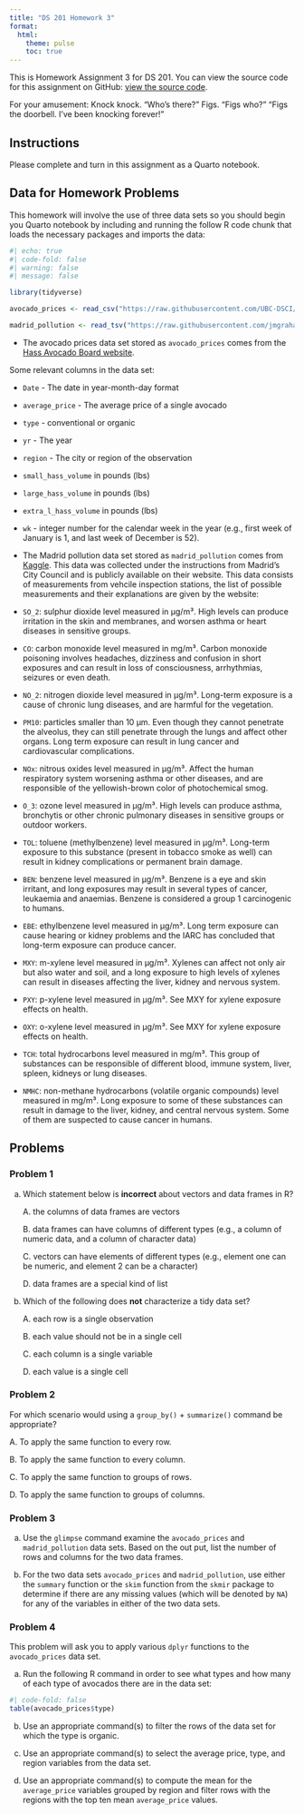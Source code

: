 ```yaml
---
title: "DS 201 Homework 3"
format: 
  html:
    theme: pulse 
    toc: true 
---
```


This is Homework Assignment 3 for DS 201. You can view the source code for this assignment on GitHub: [view the source code](https://github.com/jmgraham30/ds_201_assignments/blob/main/homework_03/index.qmd).

For your amusement: Knock knock. "Who's there?" Figs. "Figs who?" "Figs the doorbell. I've been knocking forever!"

## Instructions

Please complete and turn in this assignment as a Quarto notebook. 

## Data for Homework Problems

This homework will involve the use of three data sets so you should begin you Quarto notebook by including and running the follow R code chunk that loads the necessary packages and imports the data:

```r
#| echo: true
#| code-fold: false
#| warning: false
#| message: false

library(tidyverse)

avocado_prices <- read_csv("https://raw.githubusercontent.com/UBC-DSCI/data-science-a-first-intro-worksheets/main/worksheet_wrangling/data/avocado_prices.csv")

madrid_pollution <- read_tsv("https://raw.githubusercontent.com/jmgraham30/data-science-a-first-intro-worksheets/main/worksheet_wrangling/data/madrid_pollution.csv")
```

* The avocado prices data set stored as `avocado_prices` comes from the [Hass Avocado Board website](http://www.hassavocadoboard.com/).

Some relevant columns in the data set:

- `Date` - The date in year-month-day format
- `average_price` - The average price of a single avocado
- `type` - conventional or organic
- `yr` - The year
- `region` - The city or region of the observation
- `small_hass_volume` in pounds (lbs)	
- `large_hass_volume` in pounds (lbs)		
- `extra_l_hass_volume`	in pounds (lbs)	
- `wk` - integer number for the calendar week in the year (e.g., first week of January is 1, and last week of December is 52).

* The Madrid pollution data set stored as `madrid_pollution` comes from [Kaggle](https://www.kaggle.com/decide-soluciones/air-quality-madrid). This data was collected under the instructions from Madrid's City Council and is publicly available on their website. This data consists of measurements from vehcile inspection stations, the list of possible measurements and their explanations are given by the website:

- `SO_2`: sulphur dioxide level measured in μg/m³. High levels can produce irritation in the skin and membranes, and worsen asthma or heart diseases in sensitive groups.
- `CO`: carbon monoxide level measured in mg/m³. Carbon monoxide poisoning involves headaches, dizziness and confusion in short exposures and can result in loss of consciousness, arrhythmias, seizures or even death.
- `NO_2`: nitrogen dioxide level measured in μg/m³. Long-term exposure is a cause of chronic lung diseases, and are harmful for the vegetation.
- `PM10`: particles smaller than 10 μm. Even though they cannot penetrate the alveolus, they can still penetrate through the lungs and affect other organs. Long term exposure can result in lung cancer and cardiovascular complications.
- `NOx`: nitrous oxides level measured in μg/m³. Affect the human respiratory system worsening asthma or other diseases, and are responsible of the yellowish-brown color of photochemical smog.
- `O_3`: ozone level measured in μg/m³. High levels can produce asthma, bronchytis or other chronic pulmonary diseases in sensitive groups or outdoor workers.
- `TOL`: toluene (methylbenzene) level measured in μg/m³. Long-term exposure to this substance (present in tobacco smoke as well) can result in kidney complications or permanent brain damage.
- `BEN`: benzene level measured in μg/m³. Benzene is a eye and skin irritant, and long exposures may result in several types of cancer, leukaemia and anaemias. Benzene is considered a group 1 carcinogenic to humans.
- `EBE`: ethylbenzene level measured in μg/m³. Long term exposure can cause hearing or kidney problems and the IARC has concluded that long-term exposure can produce cancer.
- `MXY`: m-xylene level measured in μg/m³. Xylenes can affect not only air but also water and soil, and a long exposure to high levels of xylenes can result in diseases affecting the liver, kidney and nervous system.
- `PXY`: p-xylene level measured in μg/m³. See MXY for xylene exposure effects on health.
- `OXY`: o-xylene level measured in μg/m³. See MXY for xylene exposure effects on health.
- `TCH`: total hydrocarbons level measured in mg/m³. This group of substances can be responsible of different blood, immune system, liver, spleen, kidneys or lung diseases.
- `NMHC`: non-methane hydrocarbons (volatile organic compounds) level measured in mg/m³. Long exposure to some of these substances can result in damage to the liver, kidney, and central nervous system. Some of them are suspected to cause cancer in humans.

## Problems

### Problem 1


a.  Which statement below is **incorrect** about vectors and data frames in R?

    A. the columns of data frames are vectors

    B. data frames can have columns of different types (e.g., a column of numeric data, and a column of character data)

    C. vectors can have elements of different types (e.g., element one can be numeric, and element 2 can be a character)

    D. data frames are a special kind of list
    
b. Which of the following does **not** characterize a tidy data set?

    A. each row is a single observation

    B. each value should not be in a single cell

    C. each column is a single variable

    D. each value is a single cell
    
### Problem 2

For which scenario would using a `group_by()` + `summarize()` command be appropriate?

  A. To apply the same function to every row. 

  B. To apply the same function to every column.

  C. To apply the same function to groups of rows. 

  D. To apply the same function to groups of columns.


### Problem 3

a. Use the `glimpse` command examine the `avocado_prices` and `madrid_pollution` data sets. Based on the out put, list the number of rows and columns for the two data frames. 

b. For the two data sets `avocado_prices` and `madrid_pollution`, use either the `summary` function or the `skim` function from the `skmir` package to determine if there are any missing values (which will be denoted by `NA`) for any of the variables in either of the two data sets. 


### Problem 4

This problem will ask you to apply various `dplyr` functions to the `avocado_prices` data set. 

a. Run the following R command in order to see what types and how many of each type of avocados there are in the data set:

```r
#| code-fold: false
table(avocado_prices$type)
```

b. Use an appropriate command(s) to filter the rows of the data set for which the type is organic. 


c. Use an appropriate command(s) to select the average price, type, and region variables from the data set. 


d. Use an appropriate command(s) to compute the mean for the `average_price` variables grouped by region and filter rows with the regions with the top ten mean `average_price` values.


